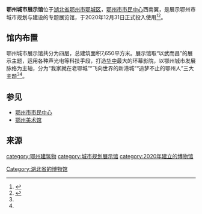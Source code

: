 {{Infobox Museum
 |name          = 鄂州城市展示馆
 |image         = 
 |imagesize     = 
 |caption       = 
 |map_type      = 
 |map_caption   = 
 |latitude      = 
 |longitude     = 
 |established   = 2020年12月31日
 |dissolved     = 
 |location      = [[鄂州市|鄂州市]][[鄂城区|鄂城区]][[古城路_(鄂州)|古城路]][[鄂州市市民中心|鄂州市市民中心]]
 |type          = 专题博物馆
 |visitors      = 
 |director      = 
 |curator       = 
 |publictransit = 
 |website       = 
}}
'''鄂州城市展示馆'''位于[[湖北省|湖北省]][[鄂州市|鄂州市]][[鄂城区|鄂城区]]，[[鄂州市市民中心|鄂州市市民中心]]西南翼，是展示鄂州市城市规划与建设的专题展览馆，于2020年12月31日正式投入使用<ref name=hbrb>{{cite web |author1=夏中华 |title=鄂州市城市展示馆和美术馆开馆迎客 |url=http://news.hubeidaily.net/web/1553/202012/31/800130.html |website=湖北日报 |accessdate=2021-02-05 |date=2020-12-31}}</ref><ref name=zrzy>{{cite web |title=市城市展示馆和市美术馆同日开馆 |url=http://zrzyhghj.ezhou.gov.cn/sy/gzdt/202101/t20210104_377752.html |website=鄂州市自然资源和规划局 |accessdate=2021-02-05 |date=2021-01-04}}</ref>。

== 馆内布置 ==
鄂州城市展示馆共分为四层，总建筑面积7,650平方米。展示馆取“以武而昌”的展示主题，运用各种声光电等科技手段，打造[[华中|华中]]最大的环幕影院，以鄂州城市发展脉络为主轴，分为“我家就在老鄂城”“飞向世界的新港城”“追梦不止的鄂州人”三大主题<ref name=hbrb/><ref name=zrzy/>。

== 参见 ==
* [[鄂州市市民中心|鄂州市市民中心]]
* [[鄂州美术馆|鄂州美术馆]]

== 来源 ==
{{reflist}}

{{鄂州市}}
[[Category:湖北省的博物馆|Category:湖北省的博物馆]]
[[category:鄂州建筑物|category:鄂州建筑物]]
[[category:城市规划展示馆|category:城市规划展示馆]]
[[category:2020年建立的博物馆|category:2020年建立的博物馆]]